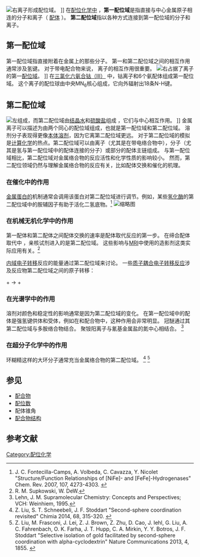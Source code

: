 [[File:Cis-dichlorotetraamminecobalt(III).png|右]]离子形成配位域。 ]]
在[[配合物|配位化学中]] ，'''第一配位域'''是指直接与中心金属原子相连的分子和离子（ [[配體|配体]] ）。 '''第二配位域'''指以各种方式连接到第一配位域的分子和离子。 

== 第一配位域 ==
第一配位域指直接附着在金属上的那些分子。 第一和第二配位域之间的相互作用通常涉及氢键。 对于带电配合物来说， 离子的相互作用很重要。 
[[File:CoA6Cl3.png|右]]占据了{{chem|Co|3+}}离子的第一[[氨络物|配位域]]。 ]]
在[[三氯化六氨合钴|三氯化六氨合钴（III）]] {{chem|[Co(NH|3|)|6|]Cl|3|}}中，钴离子和6个氨配体组成第一配位域。 这个离子的配位球由中央MN<sub>6</sub>核心组成，它向外辐射出18条N-H键。 

== 第二配位域 ==
[[File:H-bondingFeSO47aq.tif|左]]组成，而第二配位域由[[结晶水|结晶水]]和[[硫酸鹽|硫酸盐]]组成 ，它们与{{chem|[Fe(H|2|O)|6|]|2+}}中心相互作用。 ]]
金属离子可以描述为由两个同心的配位域组成，也就是第一配位域和第二配位域。 溶剂分子表现得更像[[溶劑化|本体溶剂]]，因为它离第二配位域更远。 对于第二配位域的模拟是[[计算化学|计算化学]]的热点。第二配位域可以由离子（尤其是在带电络合物中），分子（尤其是氢与第一配位域中的配体连接的分子）或部分的配体主链组成。 与第一配位域相比，第二配位域对金属络合物的反应活性和化学性质的影响较小。 然而，第二配位领域仍然与理解金属络合物的反应有关，比如配体交换和催化的机理。 

=== 在催化中的作用 ===
[[金属蛋白|金属蛋白的]]机制通常会调用该蛋白对第二配位域进行调节。例如，某些[[氢化酶|氢化酶]]的第二配位域中的胺辅因子有助于活化二氢底物。<ref>J. C. Fontecilla-Camps, A. Volbeda, C. Cavazza, Y. Nicolet "Structure/Function Relationships of [NiFe]- and [FeFe]-Hydrogenases" Chem. Rev. 2007, 107, 4273-4303. {{Doi|10.1021/cr050195z}}</ref> 
[[File:MP2N2M&P2NM.png|缩略图]]

=== 在机械无机化学中的作用 ===
第一配体和第二配体之间配体交换的速率是配体取代反应的第一步。 在缔合配体取代中 ，亲核试剂进入的是第二配位域。 这些影响与[[核磁共振成像|MRI]]中使用的造影剂这类实际应用有关。<ref>R. M. Supkowski, W. DeW. </ref>

[[混合价态化合物|内域电子转移]]反应的能量通过第二配位域来讨论。 一些[[质子耦合电子转移反应|质子耦合电子转移反应]]涉及反应物第二配位域之间的原子转移： 

{{chem|[Fe(H|2|O)|6|]|2+}} + {{chem|[Fe(H|2|O)|5|(OH)]|2+}}  →  {{chem|[Fe(H|2|O)|6|]|3+}} + {{chem|[Fe(H|2|O)|5|(OH)]|2+}}

=== 在光谱学中的作用 ===
溶剂对颜色和稳定性的影响通常是因为第二配位域的变化。 在第一配位域中的配体是强氢键供体和受体，例如在{{chem|[Co(NH|3|)|6|]|3+}}和{{chem|[Fe(CN)|6|]|3-}}配合物中，这种作用会非常明显。 冠醚通过其第二配位域与多胺络合物结合。 聚铵阳离子与氰基金属盐的氮中心相结合。 <ref>Lehn, J. M. Supramolecular Chemistry: Concepts and Perspectives; VCH: Weinhiem, 1995.</ref> 

=== 在超分子化学中的作用 ===
环糊精这样的大环分子通常充当金属络合物的第二配位域。 <ref>Z. Liu, S. T. Schneebeli, J. F. Stoddart "Second-sphere coordination revisited" Chimia 2014, 68, 315-320. {{Doi|10.2533/chimia.2014.315}}</ref> <ref>Z. Liu, M. Frasconi, J. Lei, Z. J. Brown, Z. Zhu, D. Cao, J. Iehl, G. Liu, A. C. Fahrenbach, O. K. Farha, J. T. Hupp, C. A. Mirkin, Y. Y. Botros, J. F. Stoddart "Selective isolation of gold facilitated by second-sphere coordination with alpha-cyclodextrin" Nature Communications 2013, 4, 1855. {{Doi|10.1038/ncomms2891}}</ref> 

== 参见 ==
* [[配合物|配合物]]
* [[配位数|配位数]] 
* 配体锥角 
* [[配合物结构|配合物结构]]

== 参考文献 ==
<references />
[[Category:配位化学|Category:配位化学]]